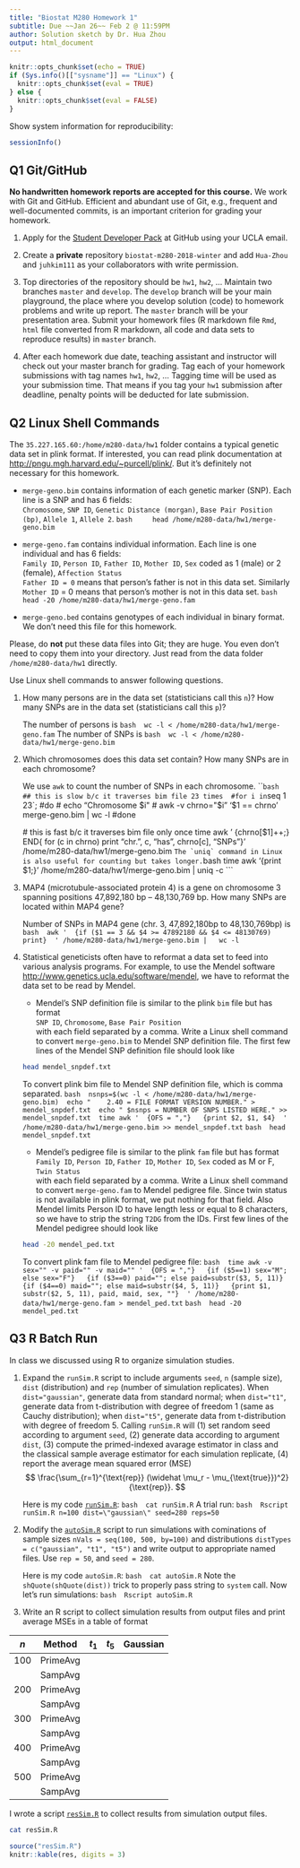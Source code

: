 ```yaml
---
title: "Biostat M280 Homework 1"
subtitle: Due ~~Jan 26~~ Feb 2 @ 11:59PM
author: Solution sketch by Dr. Hua Zhou
output: html_document
---
```


```r
knitr::opts_chunk$set(echo = TRUE)
if (Sys.info()[["sysname"]] == "Linux") {
  knitr::opts_chunk$set(eval = TRUE)
} else {
  knitr::opts_chunk$set(eval = FALSE)
}
```

Show system information for reproducibility:
```r
sessionInfo()
```

## Q1 Git/GitHub

**No handwritten homework reports are accepted for this course.** We work with Git and GitHub. Efficient and abundant use of Git, e.g., frequent and well-documented commits, is an important criterion for grading your homework.

1. Apply for the [Student Developer Pack](https://education.github.com/pack) at GitHub using your UCLA email.

2. Create a **private** repository `biostat-m280-2018-winter` and add `Hua-Zhou` and `juhkim111` as your collaborators with write permission.

3. Top directories of the repository should be `hw1`, `hw2`, ... Maintain two branches `master` and `develop`. The `develop` branch will be your main playground, the place where you develop solution (code) to homework problems and write up report. The `master` branch will be your presentation area. Submit your homework files (R markdown file `Rmd`, `html` file converted from R markdown, all code and data sets to reproduce results) in `master` branch.

4. After each homework due date, teaching assistant and instructor will check out your master branch for grading. Tag each of your homework submissions with tag names `hw1`, `hw2`, ... Tagging time will be used as your submission time. That means if you tag your `hw1` submission after deadline, penalty points will be deducted for late submission.

## Q2 Linux Shell Commands

The `35.227.165.60:/home/m280-data/hw1` folder contains a typical genetic data set in plink format. If interested, you can read plink documentation at <http://pngu.mgh.harvard.edu/~purcell/plink/>. But it's definitely not necessary for this homework.

- `merge-geno.bim` contains information of each genetic marker (SNP). Each line is a SNP and has 6 fields:  
`Chromosome`, `SNP ID`, `Genetic Distance (morgan)`, `Base Pair Position (bp)`, `Allele 1`, `Allele 2`.
    ```bash
    head /home/m280-data/hw1/merge-geno.bim
    ```

- `merge-geno.fam` contains individual information. Each line is one individual and has 6 fields:  
`Family ID`, `Person ID`, `Father ID`, `Mother ID`, `Sex` coded as 1 (male) or 2 (female), `Affection Status`  
`Father ID = 0` means that person's father is not in this data set. Similarly `Mother ID` = 0 means that person's mother is not in this data set.
    ```bash
    head -20 /home/m280-data/hw1/merge-geno.fam
    ```

- `merge-geno.bed` contains genotypes of each individual in binary format. We don't need this file for this homework.

Please, do **not** put these data files into Git; they are huge. You even don't need to copy them into your directory. Just read from the data folder `/home/m280-data/hw1` directly.

Use Linux shell commands to answer following questions. 

1. How many persons are in the data set (statisticians call this `n`)? How many SNPs are in the data set (statisticians call this `p`)?

    The number of persons is
    ```bash
    wc -l < /home/m280-data/hw1/merge-geno.fam
    ```
    The number of SNPs is
    ```bash
    wc -l < /home/m280-data/hw1/merge-geno.bim
    ```

2. Which chromosomes does this data set contain? How many SNPs are in each chromosome?

    We use `awk` to count the number of SNPs in each chromosome.
    ```bash
    ## this is slow b/c it traverses bim file 23 times
    #for i in `seq 1 23`;
    #do
    #    echo "Chromosome $i"
    #    awk -v chrno="$i" '$1 == chrno' merge-geno.bim | wc -l
    #done
    
    # this is fast b/c it traverses bim file only once
    time awk '
    {chrno[$1]++;} 
    END{ for (c in chrno) print "chr.", c, "has", chrno[c], "SNPs"}'                                   /home/m280-data/hw1/merge-geno.bim
    ```
    The `uniq` command in Linux is also useful for counting but takes longer.
    ```bash
    time awk '{print $1;}' /home/m280-data/hw1/merge-geno.bim | uniq -c
    ```

3. MAP4 (microtubule-associated protein 4) is a gene on chromosome 3 spanning positions 47,892,180 bp -- 48,130,769 bp. How many SNPs are located within MAP4 gene?

    Number of SNPs in MAP4 gene (chr. 3, 47,892,180bp to 48,130,769bp) is
    ```bash
    awk '
    {if ($1 == 3 && $4 >= 47892180 && $4 <= 48130769) print}
    ' /home/m280-data/hw1/merge-geno.bim | 
    wc -l
    ```

4. Statistical geneticists often have to reformat a data set to feed into various analysis programs. For example, to use the Mendel software <http://www.genetics.ucla.edu/software/mendel>, we have to reformat the data set to be read by Mendel.

      - Mendel's SNP definition file is similar to the plink `bim` file but has format  
      `SNP ID`, `Chromosome`, `Base Pair Position`  
      with each field separated by a comma. Write a Linux shell command to convert `merge-geno.bim` to Mendel SNP definition file. The first few lines of the Mendel SNP definition file should look like
    ```bash
    head mendel_snpdef.txt
    ```
    
    To convert plink bim file to Mendel SNP definition file, which is comma separated.
    ```bash
    nsnps=$(wc -l < /home/m280-data/hw1/merge-geno.bim)
    echo "    2.40 = FILE FORMAT VERSION NUMBER." > mendel_snpdef.txt
    echo " $nsnps = NUMBER OF SNPS LISTED HERE." >> mendel_snpdef.txt
    time awk '
    {OFS = ","} 
    {print $2, $1, $4}
    ' /home/m280-data/hw1/merge-geno.bim >> mendel_snpdef.txt
    ```
    ```bash
    head mendel_snpdef.txt
    ```
    
    - Mendel's pedigree file is similar to the plink `fam` file but has format  
    `Family ID`, `Person ID`, `Father ID`, `Mother ID`, `Sex` coded as M or F, `Twin Status`  
    with each field separated by a comma. Write a Linux shell command to convert `merge-geno.fam` to Mendel pedigree file. Since twin status is not available in plink format, we put nothing for that field. Also Mendel limits Person ID to have length less or equal to 8 characters, so we have to strip the string `T2DG` from the IDs. First few lines of the Mendel pedigree should look like
    ```bash
    head -20 mendel_ped.txt
    ```
    
    To convert plink fam file to Mendel pedigree file:
    ```bash
    time awk -v sex="" -v paid="" -v maid="" '
    {OFS = ","} 
    {if ($5==1) sex="M"; else sex="F"} 
    {if ($3==0) paid=""; else paid=substr($3, 5, 11)} 
    {if ($4==0) maid=""; else maid=substr($4, 5, 11)} 
    {print $1, substr($2, 5, 11), paid, maid, sex, ""}
    ' /home/m280-data/hw1/merge-geno.fam > mendel_ped.txt
    ```
    ```bash
    head -20 mendel_ped.txt
    ```

## Q3 R Batch Run

In class we discussed using R to organize simulation studies. 

1. Expand the `runSim.R` script to include arguments `seed`, `n` (sample size), `dist` (distribution) and `rep` (number of simulation replicates). When `dist="gaussian"`, generate data from standard normal; when `dist="t1"`, generate data from t-distribution with degree of freedom 1 (same as Cauchy distribution); when `dist="t5"`, generate data from t-distribution with degree of freedom 5. Calling `runSim.R` will (1) set random seed according to argument `seed`, (2) generate data according to argument `dist`, (3) compute the primed-indexed avarage estimator in class and the classical sample average estimator for each simulation replicate, (4) report the average mean squared error (MSE)
$$
  \frac{\sum_{r=1}^{\text{rep}} (\widehat \mu_r - \mu_{\text{true}})^2}{\text{rep}}.
$$

    Here is my code [`runSim.R`](./runSim.R):
    ```bash
    cat runSim.R
    ```
    A trial run:
    ```bash
    Rscript runSim.R n=100 dist=\"gaussian\" seed=280 reps=50
    ```

2. Modify the [`autoSim.R`](./autoSim.R) script to run simulations with cominations of sample sizes `nVals = seq(100, 500, by=100)` and distributions `distTypes = c("gaussian", "t1", "t5")` and write output to appropriate named files. Use `rep = 50`, and `seed = 280`. 

    Here is my code `autoSim.R`:
    ```bash
    cat autoSim.R
    ```
    Note the `shQuote(shQuote(dist))` trick to properly pass string to `system` call. Now let's run simulations:
    ```bash
    Rscript autoSim.R
    ```

3. Write an R script to collect simulation results from output files and print average MSEs in a table of format

| $n$ | Method   | $t_1$ | $t_5$ | Gaussian |
|-----|----------|-------|-------|----------|
| 100 | PrimeAvg |       |       |          |
|     | SampAvg  |       |       |          |
| 200 | PrimeAvg |       |       |          |
|     | SampAvg  |       |       |          |
| 300 | PrimeAvg |       |       |          |
|     | SampAvg  |       |       |          |
| 400 | PrimeAvg |       |       |          |
|     | SampAvg  |       |       |          |
| 500 | PrimeAvg |       |       |          |
|     | SampAvg  |       |       |          |  


I wrote a script [`resSim.R`](./resSim.R) to collect results from simulation output files.
```bash
cat resSim.R
```

```r
source("resSim.R")
knitr::kable(res, digits = 3)
```
